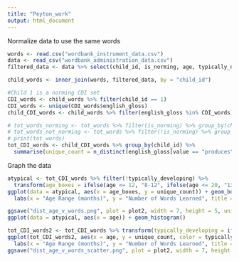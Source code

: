 ```yaml
---
title: "Peyton_work"
output: html_document
---
```



Normalize data to use the same words
```r
words <- read.csv("wordbank_instrument_data.csv")
data <- read_csv("wordbank_administration_data.csv")
filtered_data <- data %>% select(child_id, is_norming, age, typically_developing)

child_words <- inner_join(words, filtered_data, by = "child_id")

#Child 1 is a norming CDI set 
CDI_words <- child_words %>% filter(child_id == 1)
CDI_words <- unique(CDI_words$english_gloss)
child_CDI_words <- child_words %>% filter(english_gloss %in% CDI_words)

# tot_words_norming <- tot_words %>% filter(is_norming) %>% group_by(child_id) %>% count
# tot_words_not_norming <- tot_words %>% filter(!is_norming) %>% group_by(child_id) %>% count
# print(tot_words)
tot_CDI_words <- child_CDI_words %>% group_by(child_id) %>%
  summarise(unique_count = n_distinct(english_gloss[value == "produces"]), age = max(age.x), typically_developing = min(typically_developing))
```

Graph the data 
```r
atypical <- tot_CDI_words %>% filter(!typically_developing) %>%
  transform(age_boxes = ifelse(age <= 12, "8-12", ifelse(age <= 20, "13-20", ">20")))
ggplot(data = atypical, aes(x = age_boxes, y = unique_count)) + geom_boxplot() +
  labs(x = "Age Range (months)", y = "Number of Words Learned", title = "Distribution of Words Learned by Age Range")

ggsave("dist_age_v_words.png", plot = plot2, width = 7, height = 5, units = "in", dpi = 300)
ggplot(data = atypical, aes(x = age)) + geom_histogram()
```

```r
tot_CDI_words2 <- tot_CDI_words %>% transform(typically_developing = ifelse(typically_developing == 1,"Typically Developing", "Atypical Development"))
ggplot(tot_CDI_words2, aes(x = age, y = unique_count, color = typically_developing)) + geom_point(alpha = 0) + geom_jitter(width = .5, height = .5, alpha = .3) +
  labs(x = "Age Range (months)", y = "Number of Words Learned", title = "Distribution of Words Learned by Age Range", color = "Development") + geom_smooth(se = FALSE, method = "lm")
ggsave("dist_age_v_words_scatter.png", plot = plot2, width = 7, height = 5, units = "in", dpi = 300)
```



